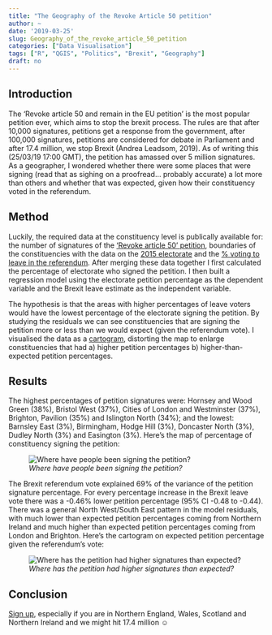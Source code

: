 ```yaml
---
title: "The Geography of the Revoke Article 50 petition"
author: ~
date: '2019-03-25'
slug: Geography_of_the_revoke_article_50_petition
categories: ["Data Visualisation"]
tags: ["R", "QGIS", "Politics", "Brexit", "Geography"]
draft: no
---
```


## Introduction
The 'Revoke article 50 and remain in the EU petition' is the most popular petition ever, which aims to stop the brexit process. The rules are that after 10,000 signatures, petitions get a response from the government, after 100,000 signatures, petitions are considered for debate in Parliament and after 17.4 million, we stop Brexit (Andrea Leadsom, 2019). As of writing this (25/03/19 17:00 GMT), the petition has amassed over 5 million signatures. As a geographer, I wondered whether there were some places that were signing (read that as sighing on a proofread… probably accurate) a lot more than others and whether that was expected, given how their constituency voted in the referendum.

## Method
Luckily, the required data at the constituency level is publically available for: the number of signatures of the ['Revoke article 50' petition](https://petition.parliament.uk/petitions/241584?fbclid=IwAR2E3C5chLiMm9MM7awL2qWw_Fkr_KLXert0S61swiRbYORAfmOOglgZ8as), boundaries of the constituencies with the data on the [2015 electorate](http://www.statsmapsnpix.com/2017/04/getting-ready-for-ge2017-big-shapefile.html) and the [% voting to leave in the referendum](https://commonslibrary.parliament.uk/parliament-and-elections/elections-elections/brexit-votes-by-constituency/). After merging these data together I first calculated the percentage of electorate who signed the petition. I then built a regression model using the electorate petition percentage as the dependent variable and the Brexit leave estimate as the independent variable. 

The hypothesis is that the areas with higher percentages of leave voters would have the lowest percentage of the electorate signing the petition. By studying the residuals we can see constituencies that are signing the petition more or less than we would expect (given the referendum vote). I visualised the data as a [cartogram](http://www.dannydorling.org/?page_id=3132), distorting the map to enlarge constituencies that had a) higher petition percentages b) higher-than-expected petition percentages.

## Results
The highest percentages of petition signatures were: Hornsey and Wood Green (38%), Bristol West (37%), Cities of London and Westminster (37%), Brighton, Pavilion (35%) and Islington North (34%); and the lowest: Barnsley East (3%), Birmingham, Hodge Hill (3%), Doncaster North (3%), Dudley North (3%) and Easington (3%). Here’s the map of percentage of constituency signing the petition:

![_Where have people been signing the petition?_](img/brexit_images/percentageofelectorate.png)


The Brexit referendum vote explained 69% of the variance of the petition signature percentage. For every percentage increase in the Brexit leave vote there was a -0.46% lower petition percentage (95% CI -0.48 to -0.44). There was a general North West/South East pattern in the model residuals, with much lower than expected petition percentages coming from Northern Ireland and much higher than expected petition percentages coming from London and Brighton. Here's the cartogram on expected petition percentage given the referendum's vote:

![_Where has the petition had higher signatures than expected?_](img/brexit_images/revokearticlebrexitref.png)

## Conclusion
[Sign up](https://petition.parliament.uk/petitions/241584?fbclid=IwAR2E3C5chLiMm9MM7awL2qWw_Fkr_KLXert0S61swiRbYORAfmOOglgZ8as), especially if you are in Northern England, Wales, Scotland and Northern Ireland and we might hit 17.4 million ☺


